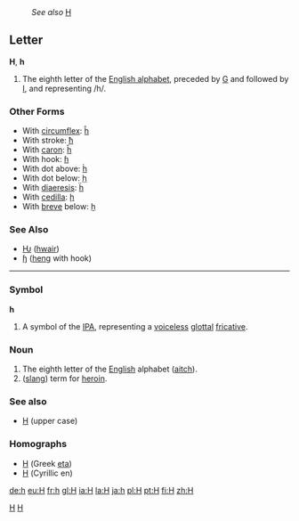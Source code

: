 :''See also'' [[H]]
==Letter==
'''H''', '''h'''

#The eighth letter of the [[Wiktionary:About Roman script|English alphabet]], preceded by [[G]] and followed by [[I]], and representing /h/.

===Other Forms===
*With [[circumflex]]: [[ĥ]]
*With stroke: [[ħ]]
*With [[caron]]: [[ȟ]]
*With hook: [[ɦ]]
*With dot above: [[ḣ]]
*With dot below: [[ḥ]]
*With [[diaeresis]]: [[ḧ]]
*With [[cedilla]]: [[ḩ]]
*With [[breve]] below: [[ḫ]]
===See Also===
*[[Ƕ]] ([[hwair]])
*[[ɧ]] ([[heng]] with hook)
----
===Symbol===
'''h'''

#A symbol of the [[IPA]], representing a [[voiceless]] [[glottal]] [[fricative]].

===Noun===

#The eighth letter of the [[English]] alphabet ([[aitch]]).
#([[slang]]) term for [[heroin]].
===See also===
*[[H]] (upper case)
===Homographs===
*[[Η]] (Greek [[eta]])
*[[Н]] (Cyrillic en)

[[Category:IPA symbols|H]]
[[Category:Latin letters|H]]

[[de:h]]
[[eu:H]]
[[fr:h]]
[[gl:H]]
[[ia:H]]
[[la:H]]
[[ja:h]]
[[pl:H]]
[[pt:H]]
[[fi:H]]
[[zh:H]]